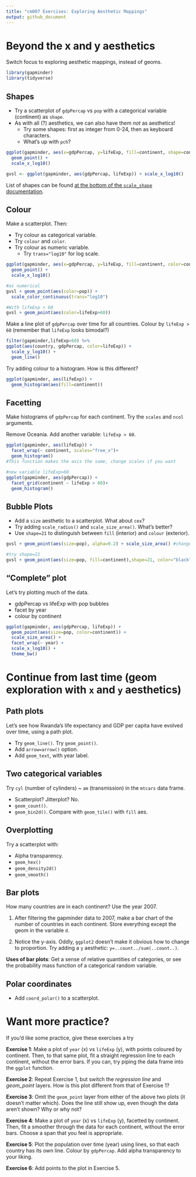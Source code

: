 ```yaml
---
title: "cm007 Exercises: Exploring Aesthetic Mappings"
output: github_document
---
```


# Beyond the x and y aesthetics

Switch focus to exploring aesthetic mappings, instead of geoms. 

```r
library(gapminder)
library(tidyverse)
```


## Shapes

- Try a scatterplot of `gdpPercap` vs `pop` with a categorical variable (continent) as `shape`.
- As with all (?) aesthetics, we can also have them _not_ as aesthetics!
    - Try some shapes: first as integer from 0-24, then as keyboard characters.
    - What's up with `pch`?
    
```r
ggplot(gapminder, aes(x=gdpPercap, y=lifeExp, fill=continent, shape=continent)) +
  geom_point() +
  scale_x_log10()

gvsl <- ggplot(gapminder, aes(gdpPercap, lifeExp)) + scale_x_log10()
```


List of shapes can be found [at the bottom of the `scale_shape` documentation](https://ggplot2.tidyverse.org/reference/scale_shape.html).

## Colour

Make a scatterplot. Then:

- Try colour as categorical variable.
- Try `colour` and `color`. 
- Try colour as numeric variable.
    - Try `trans="log10"` for log scale.
    
```r
ggplot(gapminder, aes(x=gdpPercap, y=lifeExp, fill=continent, color=continent)) +
  geom_point() +
  scale_x_log10()

#as numerical
gvsl + geom_point(aes(color=pop)) +
  scale_color_continuous(trans="log10")

#With lifeExp > 60
gvsl + geom_point(aes(color=lifeExp>60))
```



Make a line plot of `gdpPercap` over time for all countries. Colour by `lifeExp > 60` (remember that `lifeExp` looks bimodal?)

```r
filter(gapminder,lifeExp>60) %>% 
ggplot(aes(country, gdpPercap, color=lifeExp)) +
  scale_y_log10() +
  geom_line()
```


Try adding colour to a histogram. How is this different?

```r
ggplot(gapminder, aes(lifeExp)) +
  geom_histogram(aes(fill=continent))
```


## Facetting

Make histograms of `gdpPercap` for each continent. Try the `scales` and `ncol` arguments. 

Remove Oceania. Add another variable: `lifeExp > 60`. 

```r
ggplot(gapminder, aes(lifeExp)) +
  facet_wrap(~ continent, scales="free_x")+
  geom_histogram()
#This function makes the axis the same, change scales if you want

#new variable lifeExp>60
ggplot(gapminder, aes(gdpPercap)) +
  facet_grid(continent ~ lifeExp > 60)+
  geom_histogram()

```


## Bubble Plots

- Add a `size` aesthetic to a scatterplot. What about `cex`?
- Try adding `scale_radius()` and `scale_size_area()`. What's better?
- Use `shape=21` to distinguish between `fill` (interior) and `colour` (exterior).

```r
gvsl + geom_point(aes(size=pop), alpha=0.2) + scale_size_area() #changes size to rep. magnitude of numerical variable

#try shape=21
gvsl + geom_point(aes(size=pop, fill=continent),shape=21, color="black", alpha=0.3)
```


## "Complete" plot

Let's try plotting much of the data.

- gdpPercap vs lifeExp with pop bubbles
- facet by year
- colour by continent

```r
ggplot(gapminder, aes(gdpPercap, lifeExp)) +
  geom_point(aes(size=pop, color=continent)) +
  scale_size_area() +
  facet_wrap(~ year) +
  scale_x_log10() +
  theme_bw()
```


# Continue from last time (geom exploration with `x` and `y` aesthetics)

## Path plots

Let's see how Rwanda's life expectancy and GDP per capita have evolved over time, using a path plot.

- Try `geom_line()`. Try `geom_point()`.
- Add `arrow=arrow()` option.
- Add `geom_text`, with year label. 


## Two categorical variables

Try `cyl` (number of cylinders) ~ `am` (transmission) in the `mtcars` data frame.

- Scatterplot? Jitterplot? No.
- `geom_count()`.
- `geom_bin2d()`. Compare with `geom_tile()` with `fill` aes.

## Overplotting

Try a scatterplot with:

- Alpha transparency.
- `geom_hex()`
- `geom_density2d()`
- `geom_smooth()`


## Bar plots

How many countries are in each continent? Use the year 2007.

1. After filtering the gapminder data to 2007, make a bar chart of the number of countries in each continent. Store everything except the geom in the variable `d`.



2. Notice the y-axis. Oddly, `ggplot2` doesn't make it obvious how to change to proportion. Try adding a `y` aesthetic: `y=..count../sum(..count..)`.



__Uses of bar plots__: Get a sense of relative quantities of categories, or see the probability mass function of a categorical random variable.



## Polar coordinates

- Add `coord_polar()` to a scatterplot.


# Want more practice?

If you'd like some practice, give these exercises a try

__Exercise 1__: Make a plot of `year` (x) vs `lifeExp` (y), with points coloured by continent. Then, to that same plot, fit a straight regression line to each continent, without the error bars. If you can, try piping the data frame into the `ggplot` function.

__Exercise 2__: Repeat Exercise 1, but switch the _regression line_ and _geom\_point_ layers. How is this plot different from that of Exercise 1?

__Exercise 3__: Omit the `geom_point` layer from either of the above two plots (it doesn't matter which). Does the line still show up, even though the data aren't shown? Why or why not?

__Exercise 4__: Make a plot of `year` (x) vs `lifeExp` (y), facetted by continent. Then, fit a smoother through the data for each continent, without the error bars. Choose a span that you feel is appropriate.

__Exercise 5__: Plot the population over time (year) using lines, so that each country has its own line. Colour by `gdpPercap`. Add alpha transparency to your liking. 

__Exercise 6__: Add points to the plot in Exercise 5.
